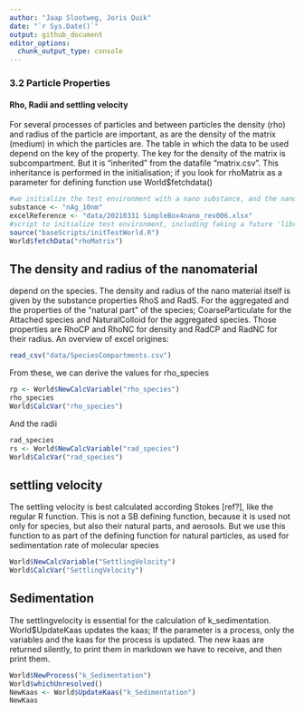 ```yaml
---
author: "Jaap Slootweg, Joris Quik"
date: "`r Sys.Date()`"
output: github_document
editor_options: 
  chunk_output_type: console
---
```


### 3.2 Particle Properties

#### Rho, Radii and settling velocity

For several processes of particles and between particles the density (rho) and radius of the particle are important, as are the density of the matrix (medium) in which the particles are. The table in which the data to be used depend on the key of the property. The key for the density of the matrix is subcompartment. But it is "inherited" from the datafile "matrix.csv". This inheritance is performed in the initialisation; if you look for rhoMatrix as a parameter for defining function use World\$fetchdata()

```r
#we initialize the test environment with a nano substance, and the nano excel version
substance <- "nAg_10nm"
excelReference <- "data/20210331 SimpleBox4nano_rev006.xlsx"
#script to initialize test environment, including faking a future 'library(sboo)'
source("baseScripts/initTestWorld.R")
World$fetchData("rhoMatrix")
```

## The density and radius of the nanomaterial

depend on the species. The density and radius of the nano material itself is given by the substance properties RhoS and RadS. For the aggregated and the properties of the "natural part" of the species; CoarseParticulate for the Attached species and NaturalColloid for the aggregated species. Those properties are RhoCP and RhoNC for density and RadCP and RadNC for their radius. An overview of excel origines:

```r
read_csv("data/SpeciesCompartments.csv")
```

From these, we can derive the values for rho_species

```r
rp <- World$NewCalcVariable("rho_species")
rho_species
World$CalcVar("rho_species")
```

And the radii

```r
rad_species
rs <- World$NewCalcVariable("rad_species")
World$CalcVar("rad_species")

```

## settling velocity

The settling velocity is best calculated according Stokes [ref?], like the regular R function. This is not a SB defining function, because it is used not only for species, but also their natural parts, and aerosols. But we use this function to as part of the defining function for natural particles, as used for sedimentation rate of molecular species

```r

World$NewCalcVariable("SettlingVelocity")
World$CalcVar("SettlingVelocity")
```

## Sedimentation

The settlingvelocity is essential for the calculation of k_sedimentation. World\$UpdateKaas updates the kaas; If the parameter is a process, only the variables and the kaas for the process is updated. The new kaas are returned silently, to print them in markdown we have to receive, and then print them.

```r

World$NewProcess("k_Sedimentation")
World$whichUnresolved()
NewKaas <- World$UpdateKaas("k_Sedimentation") 
NewKaas
```
